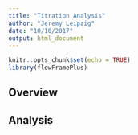 ```yaml
---
title: "Titration Analysis"
author: "Jeremy Leipzig"
date: "10/10/2017"
output: html_document
---
```


```r
knitr::opts_chunk$set(echo = TRUE)
library(flowFramePlus)
```

## Overview

## Analysis
